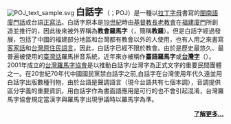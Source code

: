 [[File:POJ_text_sample.svg|left]]
<span style="margin-right: 0.1em; font-size: 150%;">'''白話字'''</span>（{{sans-serif|Pe̍h-ōe-jī}}；POJ）是一種以[[拉丁字母|拉丁字母]]書寫的[[閩南語|閩南語]][[廈門話|廈門話]]或台語[[正寫法|正寫法]]。白話字原本是[[19世紀|19世紀]]時由[[基督教|基督教]][[長老教會|長老教會]]在[[福建省|福建]][[廈門市|廈門]]所創造並推行的，因此後來被外界稱為'''教會羅馬字'''（{{sans-serif|Kàu-hōe Lô-má-jī}}，簡稱'''教羅'''）。但是白話字經過發展，包括了中國的福建部分地區和台灣都有教會以外的人使用，也有人用之來書寫[[客家話|客家話]]和[[台灣南島語言|台灣原住民語言]]，因此，白話字已經不限於教會。由於是歷史最悠久、最普遍被使用的[[臺灣話|臺灣話]]羅馬拼音系統，近年來亦被稱作'''臺語羅馬字'''或'''[[台灣字|台灣字]]'''（{{sans-serif|Tâi-oân-jī}}）。2001年成立的[[台灣羅馬字協會|台灣羅馬字協會]]是以推動白話字/台灣字為正式文字的重要民間團體之一。在20世紀70年代中國國民黨禁白話字之前,白話字在台灣使用年代久遠並用白話字出版數種刊物，由於台語是聲調語言（現今台語共有七個本調），音調提供區分字義的重要資訊，用白話字作為書面語應用是可行的也不會引起混淆，台灣羅馬字協會規定當漢字與羅馬字出現爭議時以羅馬字為準。
<div style="text-align: right;">'''[[白話字|了解更多...]]'''</div>